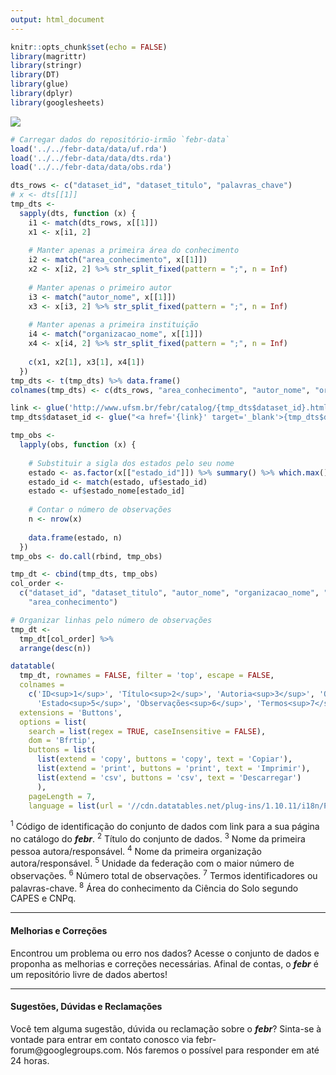```yaml
---
output: html_document
---
```


```r
knitr::opts_chunk$set(echo = FALSE)
library(magrittr)
library(stringr)
library(DT)
library(glue)
library(dplyr)
library(googlesheets)
```

<a href="http://www.ufsm.br/febr/" target="_blank">
  <img src="logo.png" style="border:none;max-width:100%;">
</a>

```r
# Carregar dados do repositório-irmão `febr-data`
load('../../febr-data/data/uf.rda')
load('../../febr-data/data/dts.rda')
load('../../febr-data/data/obs.rda')
```

```r
dts_rows <- c("dataset_id", "dataset_titulo", "palavras_chave")
# x <- dts[[1]]
tmp_dts <- 
  sapply(dts, function (x) {
    i1 <- match(dts_rows, x[[1]])
    x1 <- x[i1, 2]
    
    # Manter apenas a primeira área do conhecimento
    i2 <- match("area_conhecimento", x[[1]])
    x2 <- x[i2, 2] %>% str_split_fixed(pattern = ";", n = Inf)
    
    # Manter apenas o primeiro autor
    i3 <- match("autor_nome", x[[1]])
    x3 <- x[i3, 2] %>% str_split_fixed(pattern = ";", n = Inf)
    
    # Manter apenas a primeira instituição
    i4 <- match("organizacao_nome", x[[1]])
    x4 <- x[i4, 2] %>% str_split_fixed(pattern = ";", n = Inf)
    
    c(x1, x2[1], x3[1], x4[1])
  })
tmp_dts <- t(tmp_dts) %>% data.frame()
colnames(tmp_dts) <- c(dts_rows, "area_conhecimento", "autor_nome", "organizacao_nome")
```

```r
link <- glue('http://www.ufsm.br/febr/catalog/{tmp_dts$dataset_id}.html')
tmp_dts$dataset_id <- glue("<a href='{link}' target='_blank'>{tmp_dts$dataset_id}</a>")
```

```r
tmp_obs <-
  lapply(obs, function (x) {
    
    # Substituir a sigla dos estados pelo seu nome
    estado <- as.factor(x[["estado_id"]]) %>% summary() %>% which.max() %>% names()
    estado_id <- match(estado, uf$estado_id)
    estado <- uf$estado_nome[estado_id]
    
    # Contar o número de observações
    n <- nrow(x)
    
    data.frame(estado, n)
  })
tmp_obs <- do.call(rbind, tmp_obs)
```

```r
tmp_dt <- cbind(tmp_dts, tmp_obs)
col_order <- 
  c("dataset_id", "dataset_titulo", "autor_nome", "organizacao_nome", "estado", "n", "palavras_chave",
    "area_conhecimento")

# Organizar linhas pelo número de observações
tmp_dt <- 
  tmp_dt[col_order] %>% 
  arrange(desc(n))
```

```r
datatable(
  tmp_dt, rownames = FALSE, filter = 'top', escape = FALSE,
  colnames = 
    c('ID<sup>1</sup>', 'Título<sup>2</sup>', 'Autoria<sup>3</sup>', 'Organização<sup>4</sup>',
      'Estado<sup>5</sup>', 'Observações<sup>6</sup>', 'Termos<sup>7</sup>', 'Área<sup>8</sup>'),
  extensions = 'Buttons',
  options = list(
    search = list(regex = TRUE, caseInsensitive = FALSE),
    dom = 'Bfrtip',
    buttons = list(
      list(extend = 'copy', buttons = 'copy', text = 'Copiar'),
      list(extend = 'print', buttons = 'print', text = 'Imprimir'),
      list(extend = 'csv', buttons = 'csv', text = 'Descarregar')
      ),
    pageLength = 7,
    language = list(url = '//cdn.datatables.net/plug-ins/1.10.11/i18n/Portuguese-Brasil.json')))
```

^1^ Código de identificação do conjunto de dados com link para a sua página no catálogo do ***febr***. ^2^ Título do conjunto de dados. ^3^ Nome da primeira pessoa autora/responsável. ^4^ Nome da primeira organização autora/responsável. ^5^ Unidade da federação com o maior número de observações. ^6^ Número total de observações. ^7^ Termos identificadores ou palavras-chave. ^8^ Área do conhecimento da Ciência do Solo segundo CAPES e CNPq.

<hr>

#### Melhorias e Correções {-}

Encontrou um problema ou erro nos dados? Acesse o conjunto de dados e proponha as melhorias e correções necessárias. Afinal de contas, o ***febr*** é um repositório livre de dados abertos!

<hr>

#### Sugestões, Dúvidas e Reclamações {-}

Você tem alguma sugestão, dúvida ou reclamação sobre o ***febr***? Sinta-se à vontade para entrar em contato conosco via febr-forum@googlegroups.com. Nós faremos o possível para responder em até 24 horas.
